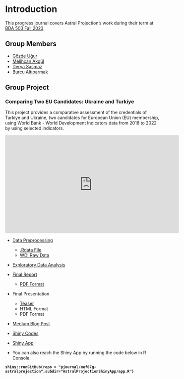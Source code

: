 # Introduction

This progress journal covers Astral Projection's work during their term at [BDA 503 Fall 2023](https://mef-bda503.github.io/fall23/).

## Group Members {.unnumbered}

-   [Gözde Uğur](https://pjournal.github.io/mef07-GozdeUgurK/)
-   [Melihcan Akgül](https://pjournal.github.io/mef07-meakgul/)
-   [Derya Şaşmaz](https://pjournal.github.io/mef07-sasmazd/)
-   [Burcu Altıparmak](https://pjournal.github.io/mef07-BurcuAltiparmak/)

## Group Project {.unnumbered}

### Comparing Two EU Candidates: Ukraine and Turkiye {.unnumbered}

This project provides a comparative assessment of the credentials of Turkiye and Ukraine, two candidates for European Union (EU) membership, using World Bank - World Development Indicators data from 2018 to 2022 by using selected indicators.

::: {style="text-align: center;"}
<iframe width="560" height="315" src="https://www.youtube.com/embed/7guNbHgJzgI?si=Nc9yKOeOozXgEHVR" title="YouTube video player" frameborder="0" allow="accelerometer; autoplay; clipboard-write; encrypted-media; gyroscope; picture-in-picture; web-share" allowfullscreen>

</iframe>

</iframe>
:::

-   [Data Preprocessing](https://pjournal.github.io/mef07g-astralprojection/assignment1.html)

    -   [.Rdata File](https://github.com/pjournal/mef07g-astralprojection/blob/main/world_bank_data.rds)
    -   [WDI Raw Data](https://github.com/vincentarelbundock/WDI)

-   [Exploratory Data Analysis](https://pjournal.github.io/mef07g-astralprojection/eda.html)

-   [Final Report](https://pjournal.github.io/mef07g-astralprojection/report.html)

    -   [PDF Format](https://github.com/pjournal/mef07g-astralprojection/blob/main/FinalReport.pdf)

-   Final Presentation

    -   [Teaser](https://www.youtube.com/watch?v=7guNbHgJzgI)
    -   HTML Format
    -   PDF Format

-   [Medium Blog Post](https://medium.com/eda-journal/european-union-candidates-turkiye-and-ukraine-a-comparative-analysis-aad0648b8b27)

-   [Shiny Codes](https://github.com/pjournal/mef07g-astralprojection/blob/main/AstralProjectionShinyApp/app.R)

-   [Shiny App](https://gozdeugurkayar.shinyapps.io/AstralProjection/)

-   You can also reach the Shiny App by running the code below in R Console:

**`shiny::runGitHub(repo = "pjournal/mef07g-astralprojection",subdir="AstralProjectionShinyApp/app.R")`**

